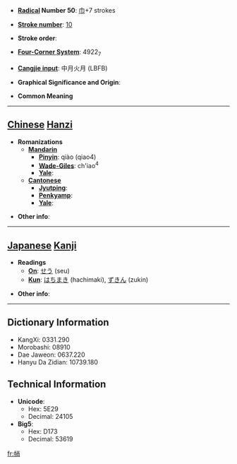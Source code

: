 * '''[[Wiktionary:Chinese radical index| Radical]] Number 50''': [[Wiktionary:Chinese radical index 巾|巾]]+7 strokes

* '''[[Wiktionary:Chinese total strokes index|Stroke number]]''': [[Wiktionary:Chinese total strokes index 10|10]]

* '''Stroke order''': 

* '''[[Wiktionary:Chinese four corner index|Four-Corner System]]''': 4922<sub>7</sub>

* '''[[Wiktionary:Chinese Cangjie index|Cangjie input]]''': 中月火月 (LBFB)

* '''Graphical Significance and Origin''': 

* '''Common Meaning'''

----

== [[Chinese]] [[Hanzi]] ==

* '''Romanizations'''
** '''[[Mandarin]]'''
*** '''[[Pinyin]]''': qiào (qiao4)
*** '''[[Wade-Giles]]''': ch'iao<sup>4</sup>
*** '''[[Yale]]''': 
** '''[[Cantonese]]'''
*** '''[[Jyutping]]''':
*** '''[[Penkyamp]]''': 
*** '''[[Yale]]''': 

* '''Other info''': 

----

== [[Japanese]] [[Kanji]] ==

* '''Readings'''
** '''[[On]]''': [[せう]] (seu)
** '''[[Kun]]''': [[はちまき]] (hachimaki), [[ずきん]] (zukin)

* '''Other info''':  

----

== Dictionary Information ==

* KangXi: 0331.290
* Morobashi: 08910
* Dae Jaweon: 0637.220
* Hanyu Da Zidian: 10739.180

== Technical Information ==

* '''Unicode''':
** Hex: 5E29
** Decimal: 24105
* '''Big5''':
** Hex: D173
** Decimal: 53619

[[fr:帩]]